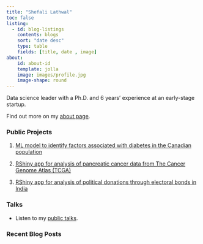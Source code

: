 ```yaml
---
title: "Shefali Lathwal"
toc: false
listing:
  - id: blog-listings
    contents: blogs
    sort: "date desc"
    type: table
    fields: [title, date , image]
about:
    id: about-id
    template: jolla
    image: images/profile.jpg
    image-shape: round 
---
```

:::: {#about-id}
:::{.text-center} 
Data science leader with a Ph.D. and 6 years' experience at an early-stage startup. 

Find out more on my [about page](about.qmd).
:::

::::


:::::{.grid}

::::{.g-col-12 .g-col-md-6}

### Public Projects

1. [ML model to identify factors associated with diabetes in the Canadian population](projects.qmd#identifying-factors-associated-with-diabetes-from-canadian-community-health-survey-data-2019-2020)

2. [RShiny app for analysis of pancreatic cancer data from The Cancer Genome Atlas (TCGA)](projects.qmd#analysis-of-clinical-and-molecular-data-for-pancreatic-cancer-from-the-cancer-genome-atlas-(tcga))

3. [RShiny app for analysis of political donations through electoral bonds in India](projects.qmd#analysis-of-political-donations-through-electoral-bonds-in-india) 

### Talks

- Listen to my [public talks](talks.qmd).
::::


::::{.g-col-12 .g-col-md-6}
### Recent Blog Posts
::: {#blog-listings}
:::
::::



:::::